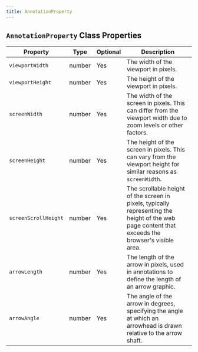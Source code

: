 ```yaml
---
title: AnnotationProperty 
---
```





## `AnnotationProperty` Class Properties

| Property            | Type    | Optional | Description |
|---------------------|---------|----------|-------------|
| `viewportWidth`     | number  | Yes      | The width of the viewport in pixels. |
| `viewportHeight`    | number  | Yes      | The height of the viewport in pixels. |
| `screenWidth`       | number  | Yes      | The width of the screen in pixels. This can differ from the viewport width due to zoom levels or other factors. |
| `screenHeight`      | number  | Yes      | The height of the screen in pixels. This can vary from the viewport height for similar reasons as `screenWidth`. |
| `screenScrollHeight`| number  | Yes      | The scrollable height of the screen in pixels, typically representing the height of the web page content that exceeds the browser's visible area. |
| `arrowLength`       | number  | Yes      | The length of the arrow in pixels, used in annotations to define the length of an arrow graphic. |
| `arrowAngle`        | number  | Yes      | The angle of the arrow in degrees, specifying the angle at which an arrowhead is drawn relative to the arrow shaft. |



